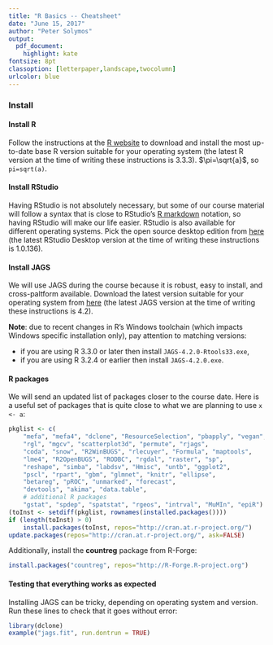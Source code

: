 ---
title: "R Basics -- Cheatsheet"
date: "June 15, 2017"
author: "Peter Solymos"
output:
  pdf_document:
    highlight: kate
fontsize: 8pt
classoption: [letterpaper,landscape,twocolumn]
urlcolor: blue
---

### Install

#### Install R

Follow the instructions at the [R website](http://cran.r-project.org) to download and install
the most up-to-date base R version suitable for your operating system (the latest R version at the time of writing these instructions is 3.3.3). $\pi=\sqrt{a}$, so `pi=sqrt(a)`.

#### Install RStudio

Having RStudio is not absolutely necessary, but some of our course material
will follow a syntax that is close to RStudio's [R markdown](http://rmarkdown.rstudio.com/)
notation, so having RStudio will make our life easier. RStudio is also available for different operating systems. Pick the open source desktop edition from [here](http://www.rstudio.com/products/rstudio/download/) (the latest RStudio Desktop version at the time of writing these instructions is 1.0.136).

#### Install JAGS

We will use JAGS during the course because it is robust, easy to install, and cross-paltform available. Download the latest version suitable for your operating system from [here](http://sourceforge.net/projects/mcmc-jags/files/JAGS/4.x/) (the latest JAGS version at the time of writing these instructions is 4.2).

**Note**: due to recent changes in R's Windows toolchain (which impacts Windows specific installation only), pay attention to matching versions:

* if you are using R 3.3.0 or later then install `JAGS-4.2.0-Rtools33.exe`,
* if you are using R 3.2.4 or earlier then install `JAGS-4.2.0.exe`.

#### R packages

We will send an updated list of packages closer to the course date. Here is a useful set of packages that is quite close to what we are planning to use `x <- a`:

```{r eval=FALSE}
pkglist <- c(
    "mefa", "mefa4", "dclone", "ResourceSelection", "pbapply", "vegan",
    "rgl", "mgcv", "scatterplot3d", "permute", "rjags",
    "coda", "snow", "R2WinBUGS", "rlecuyer", "Formula", "maptools",
    "lme4", "R2OpenBUGS", "RODBC", "rgdal", "raster", "sp",
    "reshape", "simba", "labdsv", "Hmisc", "untb", "ggplot2",
    "pscl", "rpart", "gbm", "glmnet", "knitr", "ellipse",
    "betareg", "pROC", "unmarked", "forecast",
    "devtools", "akima", "data.table",
    # additional R packages
    "gstat", "spdep", "spatstat", "rgeos", "intrval", "MuMIn", "epiR")
(toInst <- setdiff(pkglist, rownames(installed.packages())))
if (length(toInst) > 0)
    install.packages(toInst, repos="http://cran.at.r-project.org/")
update.packages(repos="http://cran.at.r-project.org/", ask=FALSE)
```

Additionally, install the **countreg** package from R-Forge:

```{r eval=FALSE}
install.packages("countreg", repos="http://R-Forge.R-project.org")
```

#### Testing that everything works as expected

Installing JAGS can be tricky, depending on operating system and version.
Run these lines to check that it goes without error:

```{r eval=FALSE}
library(dclone)
example("jags.fit", run.dontrun = TRUE)
```

